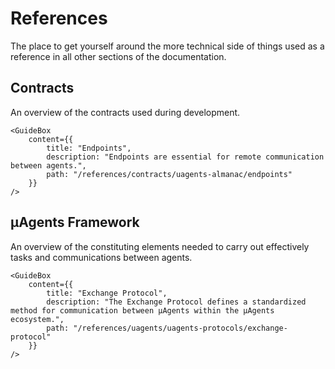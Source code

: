 # References

<div className="nx-text-fetch-content">
  The place to get yourself around the more technical side of things used as a reference in all other sections of the documentation.
</div>


## Contracts

<div className="nx-text-fetch-content">
  An overview of the contracts used during development.
</div>

<Row>
    <GuideBox
        content={{
            title: "Almanac",
            description: "The Almanac is a smart contract developed and deployed on the Fetch.ai blockchain which provides users with a direct way to query a particular μAgent's information.",
            path: "/references/contracts/uagents-almanac/almanac-overview"
        }}
    />

    <GuideBox
        content={{
            title: "Endpoints",
            description: "Endpoints are essential for remote communication between agents.",
            path: "/references/contracts/uagents-almanac/endpoints"
        }}
    />

</Row>
<Row>
    <GuideBox
        content={{
            title: "Registering in the Almanac contract",
            description: "A guide showing you how to register within the Almanac.",
            path: "/guides/agents/register-in-almanac"
        }}
    />

</Row>


## μAgents Framework

<div className="nx-text-fetch-content">
  An overview of the constituting elements needed to carry out effectively tasks and communications between agents.
</div>

<Row>
    <GuideBox
        content={{
            title: "μAgents Protocols",
            description: "Protocols are used to facilitate communication and interaction between μAgents in the μAgents framework.",
            path: "/references/uagents/uagents-protocols/agent-protocols"
        }}
    />

    <GuideBox
        content={{
            title: "Exchange Protocol",
            description: "The Exchange Protocol defines a standardized method for communication between μAgents within the μAgents ecosystem.",
            path: "/references/uagents/uagents-protocols/exchange-protocol"
        }}
    />

</Row>
<Row>
    <GuideBox
        content={{
            title: "Storage",
            description: "μAgents storage is an important concept to understand how μAgents work.",
            path: "/references/uagents/uagents-protocols/storage"
        }}
    />

</Row>

<div className="nx-mb-8"></div>
